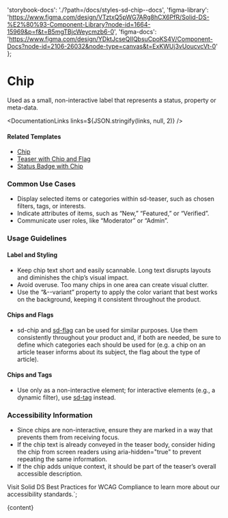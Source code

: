

  'storybook-docs': './?path=/docs/styles-sd-chip--docs',
  'figma-library':
    'https://www.figma.com/design/VTztxQ5pWG7ARg8hCX6PfR/Solid-DS-%E2%80%93-Component-Library?node-id=1664-15969&p=f&t=B5mgTBjcWeycmzb6-0',
  'figma-docs':
    'https://www.figma.com/design/YDktJcseQIIQbsuCpoKS4V/Component-Docs?node-id=2106-26032&node-type=canvas&t=ExKWUj3vUoucvcVt-0'
};

# Chip

Used as a small, non-interactive label that represents a status, property or meta-data.

<DefaultStory />

<DocumentationLinks links=${JSON.stringify(links, null, 2)} />

#### Related Templates

- [Chip](./?path=/docs/templates-chip--docs)
- [Teaser with Chip and Flag](./?path=/docs/templates-teaser--docs#teaser-with-chip-and-flag)
- [Status Badge with Chip](./?path=/docs/templates-status-badge--docs)

### Common Use Cases

- Display selected items or categories within sd-teaser, such as chosen filters, tags, or interests.
- Indicate attributes of items, such as “New,” “Featured,” or “Verified”.
- Communicate user roles, like “Moderator” or “Admin”.

### Usage Guidelines

#### Label and Styling

- Keep chip text short and easily scannable. Long text disrupts layouts and diminishes the chip’s visual impact.
- Avoid overuse. Too many chips in one area can create visual clutter.
- Use the “&--variant” property to apply the color variant that best works on the background, keeping it consistent throughout the product.

#### Chips and Flags

- sd-chip and [sd-flag](./?path=/docs/styles-sd-flag--docs) can be used for similar purposes. Use them consistently throughout your product and, if both are needed, be sure to define which categories each should be used for (e.g. a chip on an article teaser informs about its subject, the flag about the type of article).

#### Chips and Tags

- Use only as a non-interactive element; for interactive elements (e.g., a dynamic filter), use [sd-tag](./?path=/docs/styles-sd-tag--docs) instead.

### Accessibility Information

- Since chips are non-interactive, ensure they are marked in a way that prevents them from receiving focus.
- If the chip text is already conveyed in the teaser body, consider hiding the chip from screen readers using aria-hidden="true" to prevent repeating the same information.
- If the chip adds unique context, it should be part of the teaser’s overall accessible description.

Visit <sd-link href="https://www.figma.com/design/VTztxQ5pWG7ARg8hCX6PfR/Solid-DS-%E2%80%93-Component-Library?node-id=38262-58412&t=1qhfYXrbNhSCYCzZ-4" target="_blank">Solid DS Best Practices for WCAG Compliance</sd-link> to learn more about our accessibility standards.`;

<Meta title="Styles/sd-chip/Overview" />

<OverviewFormatter story={SdChipStories.Default}>{content}</OverviewFormatter>
